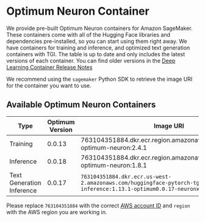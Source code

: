 <!--Copyright 2023 The HuggingFace Team. All rights reserved.

Licensed under the Apache License, Version 2.0 (the "License"); you may not use this file except in compliance with
the License. You may obtain a copy of the License at

http://www.apache.org/licenses/LICENSE-2.0

Unless required by applicable law or agreed to in writing, software distributed under the License is distributed on
an "AS IS" BASIS, WITHOUT WARRANTIES OR CONDITIONS OF ANY KIND, either express or implied. See the License for the
specific language governing permissions and limitations under the License.
-->

# Optimum Neuron Container 

We provide pre-built Optimum Neuron containers for Amazon SageMaker. These containers come with all of the Hugging Face libraries and dependencies pre-installed, so you can start using them right away.
We have containers for training and inference, and optimized text generation containers with TGI. The table is up to date and only includes the latest versions of each container. You can find older versions in the [Deep Learning Container Release Notes](https://github.com/aws/deep-learning-containers/releases?q=hf-neuronx&expanded=true)

We recommend using the `sagemaker` Python SDK to retrieve the image URI for the container you want to use. 

## Available Optimum Neuron Containers

| Type                       | Optimum Version | Image URI                                   |
|-----------------------------|-----------------|---------------------------------------------|
| Training  | 0.0.13           | 763104351884.dkr.ecr.region.amazonaws.com/tensorflow-optimum-neuron:2.4.1   |
| Inference      | 0.0.18           | 763104351884.dkr.ecr.region.amazonaws.com/pytorch-optimum-neuron:1.8.1      |
| Text Generation Inference        | 0.0.17           | `763104351884.dkr.ecr.us-west-2.amazonaws.com/huggingface-pytorch-tgi-inference:1.13.1-optimum0.0.17-neuronx-py310-ubuntu22.04`        |


Please replace `763104351884` with the correct [AWS account ID](https://github.com/aws/sagemaker-python-sdk/blob/master/src/sagemaker/image_uri_config/huggingface-neuronx.json) and `region` with the AWS region you are working in. 